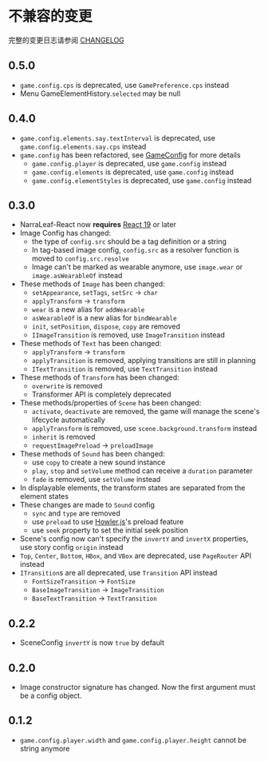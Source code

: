 # 不兼容的变更

完整的变更日志请参阅 [CHANGELOG](https://github.com/NarraLeaf/narraleaf-react/blob/master/CHANGELOG.md)

## 0.5.0

- `game.config.cps` is deprecated, use `GamePreference.cps` instead
- Menu GameElementHistory.`selected` may be null

## 0.4.0

- `game.config.elements.say.textInterval` is deprecated, use `game.config.elements.say.cps` instead
- `game.config` has been refactored, see [GameConfig](src/game/nlcore/gameTypes.ts#GameConfig) for more details
  - `game.config.player` is deprecated, use `game.config` instead
  - `game.config.elements` is deprecated, use `game.config` instead
  - `game.config.elementStyles` is deprecated, use `game.config` instead

## 0.3.0

- NarraLeaf-React now **requires** [React 19](https://react.dev/blog/2024/12/05/react-19) or later
- Image Config has changed:
    - the type of `config.src` should be a tag definition or a string
    - In tag-based image config, `config.src` as a resolver function is moved to `config.src.resolve`
    - Image can't be marked as wearable anymore, use `image.wear` or `image.asWearableOf` instead
- These methods of `Image` has been changed:
    - `setAppearance`, `setTags`, `setSrc` -> `char`
    - `applyTransform` -> `transform`
    - `wear` is a new alias for `addWearable`
    - `asWearableOf` is a new alias for `bindWearable`
    - `init`, `setPosition`, `dispose`, `copy` are removed
    - `IImageTransition` is removed, use `ImageTransition` instead
- These methods of `Text` has been changed:
    - `applyTransform` -> `transform`
    - `applyTransition` is removed, applying transitions are still in planning
    - `ITextTransition` is removed, use `TextTransition` instead
- These methods of `Transform` has been changed:
    - `overwrite` is removed
    - Transformer API is completely deprecated
- These methods/properties of `Scene` has been changed:
    - `activate`, `deactivate` are removed, the game will manage the scene's lifecycle automatically
    - `applyTransform` is removed, use `scene.background.transform` instead
    - `inherit` is removed
    - `requestImagePreload` -> `preloadImage`
- These methods of `Sound` has been changed:
    - use `copy` to create a new sound instance
    - `play`, `stop` and `setVolume` method can receive a `duration` parameter
    - `fade` is removed, use `setVolume` instead
- In displayable elements, the transform states are separated from the element states
- These changes are made to `Sound` config
    - `sync` and `type` are removed
    - use `preload` to use [Howler.js](https://howlerjs.com/)'s preload feature
    - use `seek` property to set the initial seek position
- Scene's config now can't specify the `invertY` and `invertX` properties, use story config `origin` instead
- `Top`, `Center`, `Bottom`, `HBox`, and `VBox` are deprecated, use `PageRouter` API instead
- `ITransition`s are all deprecated, use `Transition` API instead
    - `FontSizeTransition` -> `FontSize`
    - `BaseImageTransition` -> `ImageTransition`
    - `BaseTextTransition` -> `TextTransition`

## 0.2.2

- SceneConfig `invertY` is now `true` by default

## 0.2.0

- Image constructor signature has changed. Now the first argument must be a config object.

## 0.1.2

- `game.config.player.width` and `game.config.player.height` cannot be string anymore
